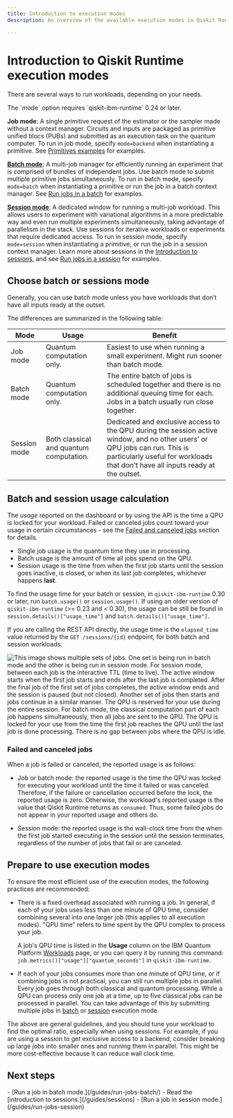 ```yaml
---
title: Introduction to execution modes
description: An overview of the available execution modes in Qiskit Runtime; sessions, batch, and single jobs.

---
```

# Introduction to Qiskit Runtime execution modes

There are several ways to run workloads, depending on your needs.

<Admonition type="note">
The `mode` option requires `qiskit-ibm-runtime` 0.24 or later.
</Admonition>

**Job mode**: A single primitive request of the estimator or the sampler made without a context manager. Circuits and inputs are packaged as primitive unified blocs (PUBs) and submitted as an execution task on the quantum computer. To run in job mode, specify `mode=backend` when instantiating a primitive. See [Primitives examples](primitives-examples) for examples.

[**Batch mode**](run-jobs-batch): A multi-job manager for efficiently running an experiment that is comprised of bundles of independent jobs. Use batch mode to submit multiple primitive jobs simultaneously.   To run in batch mode, specify `mode=batch` when instantiating a primitive or run the job in a batch context manager. See [Run jobs in a batch](run-jobs-batch) for examples.

[**Session mode**](sessions): A dedicated window for running a multi-job workload. This allows users to experiment with variational algorithms in a more predictable way and even run multiple experiments simultaneously, taking advantage of parallelism in the stack. Use sessions for iterative workloads or experiments that require dedicated access.  To run in session mode, specify `mode=session` when instantiating a primitive, or run the job in a session context manager. Learn more about sessions in the [Introduction to sessions,](/guides/sessions) and see [Run jobs in a session](run-jobs-session) for examples.

<span id="sessions-versus-batch-usage" />

## Choose batch or sessions mode

Generally, you can use batch mode unless you have workloads that don’t have all inputs ready at the outset.

The differences are summarized in the following table:

|     Mode     |                  Usage                  |                                                                                                        Benefit                                                                                                        |
|------------|---------------------------------------|---------------------------------------------------------------------------------------------------------------------------------------------------------------------------------------------------------------------|
| Job mode     | Quantum computation only.               | Easiest to use when running a small experiment. Might run sooner than batch mode.                                                                                                                                     |
| Batch mode   | Quantum computation only.               | The entire batch of jobs is scheduled together and there is no additional queuing time for each. Jobs in a batch usually run close together.                                                                     |
| Session mode | Both classical and quantum computation. | Dedicated and exclusive access to the QPU during the session active window, and no other users’ or QPU jobs can run. This is particularly useful for workloads that don’t have all inputs ready at the outset.  |

<span id="usage"></span>
## Batch and session usage calculation

The _usage_ reported on the dashboard or by using the API is the time a QPU is locked for your workload. Failed or canceled jobs count toward your usage in certain circumstances - see the [Failed and canceled jobs](#failed-job) section for details.

* Single job usage is the quantum time they use in processing.
* Batch usage is the amount of time all jobs spend on the QPU.
* Session usage is the time from when the first job starts until the session goes inactive, is closed, or when its last job completes, whichever happens **last**.

To find the usage time for your batch or session, in `qiskit-ibm-runtime` 0.30 or later, run `batch.usage()` or `session.usage()`. If using an older version of `qiskit-ibm-runtime` (>= 0.23 and < 0.30), the usage can be still be found in `session.details()["usage_time"]` and `batch.details()["usage_time"]`.

If you are calling the REST API directly, the usage time is the `elapsed_time` value returned by the `GET /sessions/{id}` endpoint, for both batch and session workloads.

![This image shows multiple sets of jobs.  One set is being run in batch mode and the other is being run in session mode.  For session mode, between each job is the interactive TTL (time to live).  The active window starts when the first job starts and ends after the last job is completed. After the final job of the first set of jobs completes, the active window ends and the session is paused (but not closed).  Another set of jobs then starts and jobs continue in a similar manner. The QPU is reserved for your use during the entire session.  For batch mode, the classical computation part of each job happens simultaneously, then all jobs are sent to the QPU.  The QPU is locked for your use from the time the first job reaches the QPU until the last job is done processing.  There is no gap between jobs where the QPU is idle.](/images/guides/execution-modes/SessionVsBatch.svg 'Batch compared to sessions')

<span id="failed-job"></span>
### Failed and canceled jobs

When a job is failed or canceled, the reported usage is as follows:

* Job or batch mode: the reported usage is the time the QPU was locked for executing your workload until the time it failed or was canceled. Therefore, if the failure or cancellation occurred before the lock, the reported usage is zero. Otherwise, the workload's reported usage is the value that Qiskit Runtime returns as `consumed`. Thus, some failed jobs do not appear in your reported usage and others do.

* Session mode: the reported usage is the wall-clock time from the when the first job started executing in the session until the session terminates, regardless of the number of jobs that fail or are canceled.

<span id="best-practices"></span>
## Prepare to use execution modes

To ensure the most efficient use of the execution modes, the following practices are recommended:

- There is a fixed overhead associated with running a job. In general, if each of your jobs uses less than one minute of QPU time, consider combining several into one larger job (this applies to all execution modes). "QPU time" refers to time spent by the QPU complex to process your job.

    A job's QPU time is listed in the **Usage** column on the IBM Quantum Platform [Workloads](https://quantum.ibm.com/workloads) page, or you can  query it by running this command: `job.metrics()["usage"]["quantum_seconds"]` in `qiskit-ibm-runtime`.

- If each of your jobs consumes more than one minute of QPU time, or if combining jobs is not practical, you can still run multiple jobs in parallel. Every job goes through both classical and quantum processing. While a QPU can process only one job at a time, up to five classical jobs can be processed in parallel. You can take advantage of this by submitting multiple jobs in [batch](run-jobs-batch#partition) or [session](run-jobs-session#two-vqe) execution mode.

The above are general guidelines, and you should tune your workload to find the optimal ratio, especially when using sessions. For example, if you are using a session to get exclusive access to a backend, consider breaking up large jobs into smaller ones and running them in parallel. This might be more cost-effective because it can reduce wall clock time.

## Next steps

<Admonition type="tip" title="Recommendations">
    - [Run a job in batch mode.](/guides/run-jobs-batch/)
    - Read the [introduction to sessions.](/guides/sessions)
    - [Run a job in session mode.](/guides/run-jobs-session)
</Admonition>